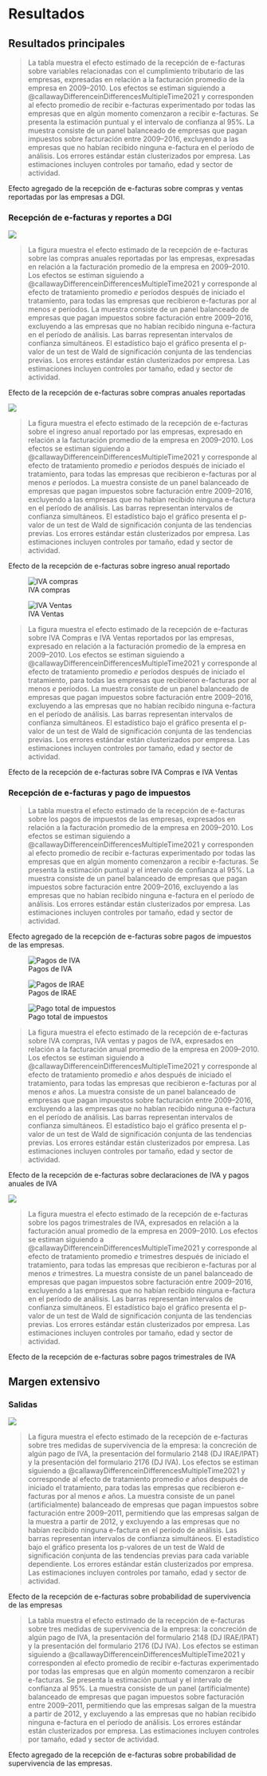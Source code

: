 # Resultados {#sec-results}

## Resultados principales

::: {#tbl-overall-att-subset1}

\small \input{../../out/tables/did.y.all.overall_att.subset1.tex}

> \scriptsize \textbf{Notas:} La tabla muestra el efecto estimado de la recepción de e-facturas sobre variables relacionadas con el cumplimiento tributario de las empresas, expresadas en relación a la facturación promedio de la empresa en 2009–2010. Los efectos se estiman siguiendo a @callawayDifferenceinDifferencesMultipleTime2021 y corresponden al efecto promedio de recibir e-facturas experimentado por todas las empresas que en algún momento comenzaron a recibir e-facturas. Se presenta la estimación puntual y el intervalo de confianza al 95%. La muestra consiste de un panel balanceado de empresas que pagan impuestos sobre facturación entre 2009–2016, excluyendo a las empresas que no habían recibido ninguna e-factura en el período de análisis. Los errores estándar están clusterizados por empresa. Las estimaciones incluyen controles por tamaño, edad y sector de actividad.

Efecto agregado de la recepción de e-facturas sobre compras y ventas reportadas por las empresas a DGI.
:::

### Recepción de e-facturas y reportes a DGI

::: {#fig-cost-dynamic}

![](../../out/figures/did.y.all.Scaled1deductPurchasesK.S1_bal_ctrl_nyt16.png)

> \scriptsize \textbf{Notas:} La figura muestra el efecto estimado de la recepción de e-facturas sobre las compras anuales reportadas por las empresas, expresadas en relación a la facturación promedio de la empresa en 2009–2010. Los efectos se estiman siguiendo a @callawayDifferenceinDifferencesMultipleTime2021 y corresponde al efecto de tratamiento promedio $e$ períodos después de iniciado el tratamiento, para todas las empresas que recibieron e-facturas por al menos $e$ períodos. La muestra consiste de un panel balanceado de empresas que pagan impuestos sobre facturación entre 2009–2016, excluyendo a las empresas que no habían recibido ninguna e-factura en el período de análisis. Las barras representan intervalos de confianza simultáneos. El estadístico bajo el gráfico presenta el p-valor de un test de Wald de significación conjunta de las tendencias previas. Los errores estándar están clusterizados por empresa. Las estimaciones incluyen controles por tamaño, edad y sector de actividad.

Efecto de la recepción de e-facturas sobre compras anuales reportadas
:::

::: {#fig-revenue-dynamic}

![](../../out/figures/did.y.all.Scaled1RevenueK.S1_bal_ctrl_nyt16.png)

> \scriptsize \textbf{Notas:} La figura muestra el efecto estimado de la recepción de e-facturas sobre el ingreso anual reportado por las empresas, expresado en relación a la facturación promedio de la empresa en 2009–2010. Los efectos se estiman siguiendo a @callawayDifferenceinDifferencesMultipleTime2021 y corresponde al efecto de tratamiento promedio $e$ períodos después de iniciado el tratamiento, para todas las empresas que recibieron e-facturas por al menos $e$ períodos. La muestra consiste de un panel balanceado de empresas que pagan impuestos sobre facturación entre 2009–2016, excluyendo a las empresas que no habían recibido ninguna e-factura en el período de análisis. Las barras representan intervalos de confianza simultáneos. El estadístico bajo el gráfico presenta el p-valor de un test de Wald de significación conjunta de las tendencias previas. Los errores estándar están clusterizados por empresa. Las estimaciones incluyen controles por tamaño, edad y sector de actividad.

Efecto de la recepción de e-facturas sobre ingreso anual reportado
:::

::: {#fig-vat-components-dynamic}

![IVA compras](../../out/figures/did.y.all.Scaled1vatPurchasesK.S1_bal_ctrl_nyt16.png)

![IVA Ventas](../../out/figures/did.y.all.Scaled1vatSalesK.S1_bal_ctrl_nyt16.png)

> \scriptsize \textbf{Notas:} La figura muestra el efecto estimado de la recepción de e-facturas sobre IVA Compras e IVA Ventas reportados por las empresas, expresado en relación a la facturación promedio de la empresa en 2009–2010. Los efectos se estiman siguiendo a @callawayDifferenceinDifferencesMultipleTime2021 y corresponde al efecto de tratamiento promedio $e$ períodos después de iniciado el tratamiento, para todas las empresas que recibieron e-facturas por al menos $e$ períodos. La muestra consiste de un panel balanceado de empresas que pagan impuestos sobre facturación entre 2009–2016, excluyendo a las empresas que no habían recibido ninguna e-factura en el período de análisis. Las barras representan intervalos de confianza simultáneos. El estadístico bajo el gráfico presenta el p-valor de un test de Wald de significación conjunta de las tendencias previas. Los errores estándar están clusterizados por empresa. Las estimaciones incluyen controles por tamaño, edad y sector de actividad.

Efecto de la recepción de e-facturas sobre IVA Compras e IVA Ventas
:::

### Recepción de e-facturas y pago de impuestos

::: {#tbl-overall-att-subset2}

\small \input{../../out/tables/did.y.all.overall_att.subset2.tex}

> \scriptsize \textbf{Notas:} La tabla muestra el efecto estimado de la recepción de e-facturas sobre los pagos de impuestos de las empresas, expresados en relación a la facturación promedio de la empresa en 2009–2010. Los efectos se estiman siguiendo a @callawayDifferenceinDifferencesMultipleTime2021 y corresponden al efecto promedio de recibir e-facturas experimentado por todas las empresas que en algún momento comenzaron a recibir e-facturas. Se presenta la estimación puntual y el intervalo de confianza al 95%. La muestra consiste de un panel balanceado de empresas que pagan impuestos sobre facturación entre 2009–2016, excluyendo a las empresas que no habían recibido ninguna e-factura en el período de análisis. Los errores estándar están clusterizados por empresa. Las estimaciones incluyen controles por tamaño, edad y sector de actividad.

Efecto agregado de la recepción de e-facturas sobre pagos de impuestos de las empresas.
:::

::: {#fig-tax-paid-dynamic layout="[[1,1], [1]]"}

![Pagos de IVA](../../out/figures/did.y.all.Scaled1vatPaidK.S1_bal_ctrl_nyt16.png)

![Pagos de IRAE](../../out/figures/did.y.all.Scaled1corpTaxPaidK.S1_bal_ctrl_nyt16.png)

![Pago total de impuestos](../../out/figures/did.y.all.Scaled1totalTaxPaidK.S1_bal_ctrl_nyt16.png)

> \scriptsize \textbf{Notas:} La figura muestra el efecto estimado de la recepción de e-facturas sobre IVA compras, IVA ventas y pagos de IVA, expresados en relación a la facturación anual promedio de la empresa en 2009–2010. Los efectos se estiman siguiendo a @callawayDifferenceinDifferencesMultipleTime2021 y corresponde al efecto de tratamiento promedio $e$ años después de iniciado el tratamiento, para todas las empresas que recibieron e-facturas por al menos $e$ años. La muestra consiste de un panel balanceado de empresas que pagan impuestos sobre facturación entre 2009–2016, excluyendo a las empresas que no habían recibido ninguna e-factura en el período de análisis. Las barras representan intervalos de confianza simultáneos. El estadístico bajo el gráfico presenta el p-valor de un test de Wald de significación conjunta de las tendencias previas. Los errores estándar están clusterizados por empresa. Las estimaciones incluyen controles por tamaño, edad y sector de actividad.

Efecto de la recepción de e-facturas sobre declaraciones de IVA y pagos anuales de IVA
:::

::: {#fig-vat-dynamic-quarterly}

![](../../out/figures/did.q.all.Scaled1vatPaidK.S1_bal_ctrl_nyt16.png)

> \scriptsize \textbf{Notas:} La figura muestra el efecto estimado de la recepción de e-facturas sobre los pagos trimestrales de IVA, expresados en relación a la facturación anual promedio de la empresa en 2009–2010. Los efectos se estiman siguiendo a @callawayDifferenceinDifferencesMultipleTime2021 y corresponde al efecto de tratamiento promedio $e$ trimestres después de iniciado el tratamiento, para todas las empresas que recibieron e-facturas por al menos $e$ trimestres. La muestra consiste de un panel balanceado de empresas que pagan impuestos sobre facturación entre 2009–2016, excluyendo a las empresas que no habían recibido ninguna e-factura en el período de análisis. Las barras representan intervalos de confianza simultáneos. El estadístico bajo el gráfico presenta el p-valor de un test de Wald de significación conjunta de las tendencias previas. Los errores estándar están clusterizados por empresa. Las estimaciones incluyen controles por tamaño, edad y sector de actividad.

Efecto de la recepción de e-facturas sobre pagos trimestrales de IVA
:::

## Margen extensivo


### Salidas

::: {#fig-ext.survival-dynamic}

![](../../out/figures/did_ext.survival.png)

> \scriptsize \textbf{Notas:} La figura muestra el efecto estimado de la recepción de e-facturas sobre tres medidas de supervivencia de la empresa: la concreción de algún pago de IVA, la presentación del formulario 2148 (DJ IRAE/IPAT) y la presentación del formulario 2176 (DJ IVA). Los efectos se estiman siguiendo a @callawayDifferenceinDifferencesMultipleTime2021 y corresponde al efecto de tratamiento promedio $e$ años después de iniciado el tratamiento, para todas las empresas que recibieron e-facturas por al menos $e$ años. La muestra consiste de un panel (artificialmente) balanceado de empresas que pagan impuestos sobre facturación entre 2009–2011, permitiendo que las empresas salgan de la muestra a partir de 2012, y excluyendo a las empresas que no habían recibido ninguna e-factura en el período de análisis. Las barras representan intervalos de confianza simultáneos. El estadístico bajo el gráfico presenta los p-valores de un test de Wald de significación conjunta de las tendencias previas para cada variable dependiente. Los errores estándar están clusterizados por empresa. Las estimaciones incluyen controles por tamaño, edad y sector de actividad.

Efecto de la recepción de e-facturas sobre probabilidad de supervivencia de las empresas
:::

::: {#tbl-ext.survival-overall-att}

\small \input{../../out/tables/did.y.ext_survival.overall_att.tex}

> \scriptsize \textbf{Notas:} La tabla muestra el efecto estimado de la recepción de e-facturas sobre tres medidas de supervivencia de la empresa: la concreción de algún pago de IVA, la presentación del formulario 2148 (DJ IRAE/IPAT) y la presentación del formulario 2176 (DJ IVA). Los efectos se estiman siguiendo a @callawayDifferenceinDifferencesMultipleTime2021 y corresponden al efecto promedio de recibir e-facturas experimentado por todas las empresas que en algún momento comenzaron a recibir e-facturas. Se presenta la estimación puntual y el intervalo de confianza al 95%. La muestra consiste de un panel (artificialmente) balanceado de empresas que pagan impuestos sobre facturación entre 2009–2011, permitiendo que las empresas salgan de la muestra a partir de 2012, y excluyendo a las empresas que no habían recibido ninguna e-factura en el período de análisis. Los errores estándar están clusterizados por empresa. Las estimaciones incluyen controles por tamaño, edad y sector de actividad.

Efecto agregado de la recepción de e-facturas sobre probabilidad de supervivencia de las empresas.
:::
